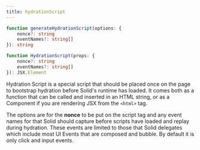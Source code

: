 ```yaml
---
title: hydrationScript
---
```


```ts
function generateHydrationScript(options: {
	nonce?: string
	eventNames?: string[]
}): string

function HydrationScript(props: {
	nonce?: string
	eventNames?: string[]
}): JSX.Element

```

Hydration Script is a special script that should be placed once on the page to bootstrap hydration before Solid's runtime has loaded. 
It comes both as a function that can be called and inserted in an HTML string, or as a Component if you are rendering JSX from the `<html>` tag.

The options are for the **nonce** to be put on the script tag and any event names for that Solid should capture before scripts have loaded and replay during hydration. 
These events are limited to those that Solid delegates which include most UI Events that are composed and bubble. 
By default it is only click and input events.
